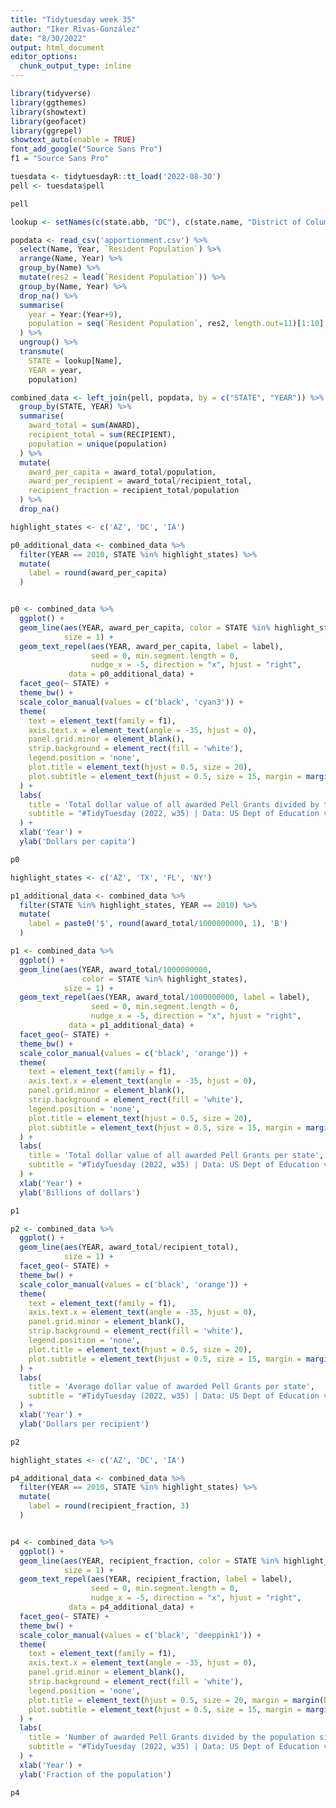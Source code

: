 ```yaml
---
title: "Tidytuesday week 35"
author: "Iker Rivas-González"
date: "8/30/2022"
output: html_document
editor_options: 
  chunk_output_type: inline
---
```


```r

library(tidyverse)
library(ggthemes)
library(showtext)
library(geofacet)
library(ggrepel)
showtext_auto(enable = TRUE)
font_add_google("Source Sans Pro")
f1 = "Source Sans Pro"

tuesdata <- tidytuesdayR::tt_load('2022-08-30')
pell <- tuesdata$pell

pell

```

```r

lookup <- setNames(c(state.abb, "DC"), c(state.name, "District of Columbia"))

popdata <- read_csv('apportionment.csv') %>% 
  select(Name, Year, `Resident Population`) %>% 
  arrange(Name, Year) %>% 
  group_by(Name) %>% 
  mutate(res2 = lead(`Resident Population`)) %>% 
  group_by(Name, Year) %>% 
  drop_na() %>% 
  summarise(
    year = Year:(Year+9),
    population = seq(`Resident Population`, res2, length.out=11)[1:10]
  ) %>% 
  ungroup() %>% 
  transmute(
    STATE = lookup[Name],
    YEAR = year, 
    population)

```


```r

combined_data <- left_join(pell, popdata, by = c("STATE", "YEAR")) %>% 
  group_by(STATE, YEAR) %>% 
  summarise(
    award_total = sum(AWARD), 
    recipient_total = sum(RECIPIENT),
    population = unique(population)
  ) %>% 
  mutate(
    award_per_capita = award_total/population,
    award_per_recipient = award_total/recipient_total,
    recipient_fraction = recipient_total/population
  ) %>% 
  drop_na() 

```

```r

highlight_states <- c('AZ', 'DC', 'IA')

p0_additional_data <- combined_data %>% 
  filter(YEAR == 2010, STATE %in% highlight_states) %>% 
  mutate(
    label = round(award_per_capita)
  )


p0 <- combined_data %>% 
  ggplot() +
  geom_line(aes(YEAR, award_per_capita, color = STATE %in% highlight_states), 
            size = 1) +
  geom_text_repel(aes(YEAR, award_per_capita, label = label),
                  seed = 0, min.segment.length = 0,
                  nudge_x = -5, direction = "x", hjust = "right",
             data = p0_additional_data) +
  facet_geo(~ STATE) +
  theme_bw() +
  scale_color_manual(values = c('black', 'cyan3')) +
  theme(
    text = element_text(family = f1),
    axis.text.x = element_text(angle = -35, hjust = 0),
    panel.grid.minor = element_blank(),
    strip.background = element_rect(fill = 'white'),
    legend.position = 'none',
    plot.title = element_text(hjust = 0.5, size = 20),
    plot.subtitle = element_text(hjust = 0.5, size = 15, margin = margin(b = 20))
  ) +
  labs(
    title = 'Total dollar value of all awarded Pell Grants divided by the population size per state',
    subtitle = "#TidyTuesday (2022, w35) | Data: US Dept of Education via the pell R package & US Census Bureau | Graph by @irg_bio"
  ) +
  xlab('Year') +
  ylab('Dollars per capita')

p0

```


```r



highlight_states <- c('AZ', 'TX', 'FL', 'NY')

p1_additional_data <- combined_data %>% 
  filter(STATE %in% highlight_states, YEAR == 2010) %>% 
  mutate(
    label = paste0('$', round(award_total/1000000000, 1), 'B')
  )

p1 <- combined_data %>% 
  ggplot() +
  geom_line(aes(YEAR, award_total/1000000000, 
                color = STATE %in% highlight_states), 
            size = 1) +
  geom_text_repel(aes(YEAR, award_total/1000000000, label = label),
                  seed = 0, min.segment.length = 0,
                  nudge_x = -5, direction = "x", hjust = "right",
             data = p1_additional_data) +
  facet_geo(~ STATE) +
  theme_bw() +
  scale_color_manual(values = c('black', 'orange')) +
  theme(
    text = element_text(family = f1),
    axis.text.x = element_text(angle = -35, hjust = 0),
    panel.grid.minor = element_blank(),
    strip.background = element_rect(fill = 'white'),
    legend.position = 'none',
    plot.title = element_text(hjust = 0.5, size = 20),
    plot.subtitle = element_text(hjust = 0.5, size = 15, margin = margin(b = 20))
  ) +
  labs(
    title = 'Total dollar value of all awarded Pell Grants per state',
    subtitle = "#TidyTuesday (2022, w35) | Data: US Dept of Education via the pell R package & US Census Bureau | Graph by @irg_bio"
  ) +
  xlab('Year') +
  ylab('Billions of dollars')

p1

```


```r


p2 <- combined_data %>% 
  ggplot() +
  geom_line(aes(YEAR, award_total/recipient_total), 
            size = 1) +
  facet_geo(~ STATE) +
  theme_bw() +
  scale_color_manual(values = c('black', 'orange')) +
  theme(
    text = element_text(family = f1),
    axis.text.x = element_text(angle = -35, hjust = 0),
    panel.grid.minor = element_blank(),
    strip.background = element_rect(fill = 'white'),
    legend.position = 'none',
    plot.title = element_text(hjust = 0.5, size = 20),
    plot.subtitle = element_text(hjust = 0.5, size = 15, margin = margin(b = 20))
  ) +
  labs(
    title = 'Average dollar value of awarded Pell Grants per state',
    subtitle = "#TidyTuesday (2022, w35) | Data: US Dept of Education via the pell R package & US Census Bureau | Graph by @irg_bio"
  ) +
  xlab('Year') +
  ylab('Dollars per recipient')

p2

```

```r

highlight_states <- c('AZ', 'DC', 'IA')

p4_additional_data <- combined_data %>% 
  filter(YEAR == 2010, STATE %in% highlight_states) %>% 
  mutate(
    label = round(recipient_fraction, 3)
  )


p4 <- combined_data %>% 
  ggplot() +
  geom_line(aes(YEAR, recipient_fraction, color = STATE %in% highlight_states), 
            size = 1) +
  geom_text_repel(aes(YEAR, recipient_fraction, label = label),
                  seed = 0, min.segment.length = 0,
                  nudge_x = -5, direction = "x", hjust = "right",
             data = p4_additional_data) +
  facet_geo(~ STATE) +
  theme_bw() +
  scale_color_manual(values = c('black', 'deeppink1')) +
  theme(
    text = element_text(family = f1),
    axis.text.x = element_text(angle = -35, hjust = 0),
    panel.grid.minor = element_blank(),
    strip.background = element_rect(fill = 'white'),
    legend.position = 'none',
    plot.title = element_text(hjust = 0.5, size = 20, margin = margin(b = 10)),
    plot.subtitle = element_text(hjust = 0.5, size = 15, margin = margin(b = 20))
  ) +
  labs(
    title = 'Number of awarded Pell Grants divided by the population size per state',
    subtitle = "#TidyTuesday (2022, w35) | Data: US Dept of Education via the pell R package & US Census Bureau | Graph by @irg_bio"
  ) +
  xlab('Year') +
  ylab('Fraction of the population')

p4

```



